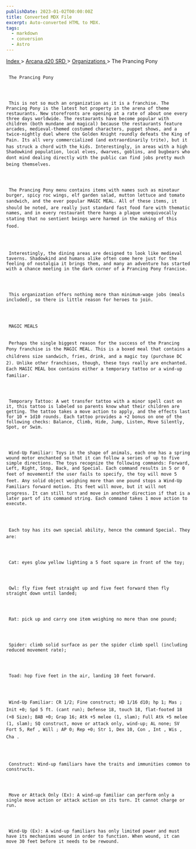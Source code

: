 ```yaml
---
publishDate: 2023-01-02T00:00:00Z
title: Converted MDX File
excerpt: Auto-converted HTML to MDX.
tags:
  - markdown
  - conversion
  - Astro
---
```







[
      Index
     ](-index)
     >
     [
      Arcana d20 SRD
     ](arcana-d20-srd-index)
     >
     [
      Organizations
     ](arcana-d20-srd-organizations-index)
     > The Prancing Pony
    





## 
     The Prancing Pony
    



     This is not so much an organization as it is a franchise. The Prancing Pony is the latest hot property in the arena of theme restaurants. New storefronts are opening at a rate of about one every three days worldwide. The restaurants have become popular with children (both mundane and magical) because the restaurants feature arcades, medieval-themed costumed characters, puppet shows, and a twice-nightly duel where the Golden Knight roundly defeats the King of Pain. Its all very commercialized (and extraordinarily trite), but it has struck a chord with the kids. Interestingly, in areas with a high Shadowkind population, local elves, dwarves, goblins, and bugbears who dont mind dealing directly with the public can find jobs pretty much being themselves.
    



     The Prancing Pony menu contains items with names such as minotaur burger, spicy roc wings, elf garden salad, mutton lettuce and tomato sandwich, and the ever popular MAGIC MEAL. All of these items, it should be noted, are really just standard fast food fare with thematic names, and in every restaurant there hangs a plaque unequivocally stating that no sentient beings were harmed in the making of this food.
    



     Interestingly, the dining areas are designed to look like medieval taverns. Shadowkind and humans alike often come here just for the feeling of nostalgia it brings them, and many an adventure has started with a chance meeting in the dark corner of a Prancing Pony francise.
    



     This organization offers nothing more than minimum-wage jobs (meals included), so there is little reason for heroes to join.
    



     MAGIC MEALS
    

     Perhaps the single biggest reason for the success of the Prancing Pony franchise is the MAGIC MEAL. This is a boxed meal that contains a childrens size sandwich, fries, drink, and a magic toy (purchase DC 2). Unlike other franchises, though, these toys really are enchanted. Each MAGIC MEAL box contains either a temporary tattoo or a wind-up familiar.
    



     Temporary Tattoo: A wet transfer tattoo with a minor spell cast on it, this tattoo is labeled so parents know what their children are getting. The tattoo takes a move action to apply, and the effects last for 10 + 1d10 rounds. Each tattoo provides a +2 bonus on one of the following checks: Balance, Climb, Hide, Jump, Listen, Move Silently, Spot, or Swim.
    



     Wind-Up Familiar: Toys in the shape of animals, each one has a spring wound motor enchanted so that it can follow a series of up to five simple directions. The toys recognize the following commands: Forward, Left, Right, Stop, Back, and Special. Each command results in 5 or 0 feet of movementif the user fails to specify, the toy will move 5 feet. Any solid object weighing more than one pound stops a Wind-Up Familiars forward motion. Its feet will move, but it will not progress. It can still turn and move in another direction if that is a later part of its command string. Each command takes 1 move action to execute.
    



     Each toy has its own special ability, hence the command Special. They are:
    



     Cat: eyes glow yellow lighting a 5 foot square in front of the toy;
    



     Owl: fly five feet straight up and five feet forward then fly straight down until landed;
    



     Rat: pick up and carry one item weighing no more than one pound;
    



     Spider: climb solid surface as per the spider climb spell (including reduced movement rate);
    



     Toad: hop five feet in the air, landing 10 feet forward.
    



     Wind-Up Familiar: CR 1/2; Fine construct; HD 1/16 d10; hp 1; Mas ; Init +0; Spd 5 ft. (cant run); Defense 18, touch 18, flat-footed 18 (+8 Size); BAB +0; Grap 16; Atk +5 melee (1, slam); Full Atk +5 melee (1, slam); SQ construct, move or attack only, wind-up; AL none; SV Fort 5, Ref , Will ; AP 0; Rep +0; Str 1, Dex 10, Con , Int , Wis , Cha .
    



     Construct: Wind-up familiars have the traits and immunities common to constructs.
    



     Move or Attack Only (Ex): A wind-up familiar can perform only a single move action or attack action on its turn. It cannot charge or run.
    



     Wind-Up (Ex): A wind-up familiars has only limited power and must have its mechanisms wound in order to function. When wound, it can move 30 feet before it needs to be rewound.
    




